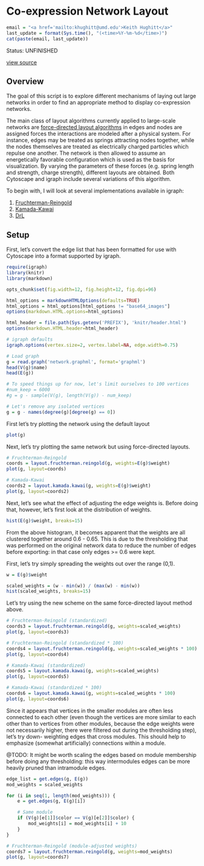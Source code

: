 Co-expression Network Layout
============================

```r
email = "<a href='mailto:khughitt@umd.edu'>Keith Hughitt</a>"
last_update = format(Sys.time(), "(<time>%Y-%m-%d</time>)")
cat(paste(email, last_update))
```

Status: UNFINISHED

[view source](index.rmd)

Overview
--------
The goal of this script is to explore different mechanisms of laying out large
networks in order to find an appropriate method to display co-expression
networks.

The main class of layout algorithms currently applied to large-scale networks
are [force-directed layout algorithms](http://en.wikipedia.org/wiki/Force-directed_graph_drawing)
in edges and nodes are assigned forces the interactions are modeled after a
physical system. For instance, edges may be treated as springs attracting nodes
together, while the nodes themselves are treated as electrically charged
particles which repulse one another. The network is then allowed to assume an
energetically favorable configuration which is used as the basis for
visualization. By varying the parameters of these forces (e.g. spring length 
and strength, charge strength), different layouts are obtained. Both Cytoscape 
and igraph include several variations of this algorithm.

To begin with, I will look at several implementations available in igraph:

1. [Fruchterman-Reingold](http://igraph.sourceforge.net/doc/R/layout.html)
2. [Kamada-Kawai](http://igraph.sourceforge.net/doc/R/layout.html)
3. [DrL](http://igraph.sourceforge.net/doc/R/layout.drl.html)

Setup
-----
First, let's convert the edge list that has been formatted for use with
Cytoscape into a format supported by igraph.

```r
require(igraph)
library(knitr)
library(markdown)

opts_chunk$set(fig.width=12, fig.height=12, fig.dpi=96)

html_options = markdownHTMLOptions(defaults=TRUE)
html_options = html_options[html_options != "base64_images"]
options(markdown.HTML.options=html_options)

html_header = file.path(Sys.getenv('PREFIX'), 'knitr/header.html')
options(markdown.HTML.header=html_header)

# igraph defaults
igraph.options(vertex.size=2, vertex.label=NA, edge.width=0.75)
```

```r
# Load graph
g = read.graph('network.graphml', format='graphml')
head(V(g)$name)
head(E(g))

# To speed things up for now, let's limit ourselves to 100 vertices
#num_keep = 6000
#g = g - sample(V(g), length(V(g)) - num_keep)

# Let's remove any isolated vertices
g = g - names(degree(g)[degree(g) == 0])
```

First let's try plotting the network using the default layout
```r
plot(g)
```

Next, let's try plotting the same network but using force-directed layouts.

```r
# Fruchterman-Reingold
coords = layout.fruchterman.reingold(g, weights=E(g)$weight)
plot(g, layout=coords)

# Kamada-Kawai
coords2 = layout.kamada.kawai(g, weights=E(g)$weight)
plot(g, layout=coords2)
```

Next, let's see what the effect of adjusting the edge weights is. Before doing
that, however, let's first look at the distribution of weights.

```r
hist(E(g)$weight, breaks=15)
```

From the above histogram, it becomes apparent that the weights are all clustered
together around 0.6 - 0.65. This is due to the thresholding that was performed
on the original network data to reduce the number of edges before exporting:
in that case only edges >= 0.6 were kept.

First, let's try simply spreading the weights out over the range (0,1).

```r
w = E(g)$weight

scaled_weights = (w - min(w)) / (max(w) - min(w))
hist(scaled_weights, breaks=15)
```

Let's try using the new scheme on the same force-directed layout method
above.

```r
# Fruchterman-Reingold (standardized)
coords3 = layout.fruchterman.reingold(g, weights=scaled_weights)
plot(g, layout=coords3)

# Fruchterman-Reingold (standardized * 100)
coords4 = layout.fruchterman.reingold(g, weights=scaled_weights * 100)
plot(g, layout=coords4)

# Kamada-Kawai (standardized)
coords5 = layout.kamada.kawai(g, weights=scaled_weights)
plot(g, layout=coords5)

# Kamada-Kawai (standardized * 100)
coords6 = layout.kamada.kawai(g, weights=scaled_weights * 100)
plot(g, layout=coords6)
```

Since it appears that vertices in the smaller modules are often less connected
to each other (even though the vertices are more similar to each other than
to vertices from other modules, because the edge weights were not necessarily
higher, there were filtered out during the thresholding step), let's try down-
weighting edges that cross modules. This should help to emphasize (somewhat
artificially) connections within a module.

@TODO: It might be worth scaling the edges based on module membership before
doing any thresholding: this way intermodules edges can be more heavily
pruned than intramodule edges.

```r
edge_list = get.edges(g, E(g))
mod_weights = scaled_weights

for (i in seq(1, length(mod_weights))) {
    e = get.edges(g, E(g)[i])

    # Same module
    if (V(g)[e[1]]$color == V(g)[e[2]]$color) {
        mod_weights[i] = mod_weights[i] + 10
    }
}

# Fruchterman-Reingold (module-adjusted weights)
coords7 = layout.fruchterman.reingold(g, weights=mod_weights)
plot(g, layout=coords7)
```
